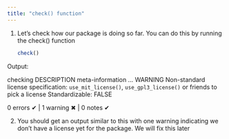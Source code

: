```yaml
---
title: "check() function"
---
```


1.  Let's check how our package is doing so far. You can do this by running the check() function

    ``` r
    check()
    ```

Output:

checking DESCRIPTION meta-information ... WARNING Non-standard license specification: `use_mit_license()`, `use_gpl3_license()` or friends to pick a license Standardizable: FALSE

0 errors ✔ \| 1 warning ✖ \| 0 notes ✔

2.  You should get an output similar to this with one warning indicating we don't have a license yet for the package. We will fix this later
